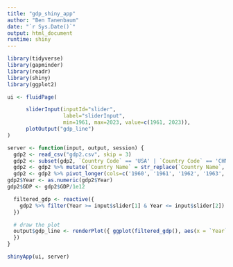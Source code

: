 ---
title: "gdp_shiny_app"
author: "Ben Tanenbaum"
date: "`r Sys.Date()`"
output: html_document
runtime: shiny
---

```{r, echo = FALSE, message = FALSE}

library(tidyverse)
library(gapminder)
library(readr)
library(shiny)
library(ggplot2)

```

```{r}
ui <- fluidPage(

      sliderInput(inputId="slider",
                  label="sliderInput",
                  min=1961, max=2023, value=c(1961, 2023)),
      plotOutput("gdp_line")
)
```

```{r}

server <- function(input, output, session) {
  gdp2 <- read_csv("gdp2.csv", skip = 3)
  gdp2 <- subset(gdp2, `Country Code` == 'USA' | `Country Code` == 'CHN' | `Country Code` == 'IND' | `Country Code` == 'WLD')
  gdp2 <- gdp2 %>% mutate(`Country Name` = str_replace(`Country Name`, "World", "Global"))
  gdp2 <- gdp2 %>% pivot_longer(cols=c('1960', '1961', '1962', '1963', '1964', '1965', '1966', '1967', '1968', '1969', '1970', '1971', '1972', '1973', '1974', '1975', '1976', '1977', '1978', '1979', '1980', '1981', '1982', '1983', '1984', '1985', '1986', '1987', '1988', '1989', '1990', '1991', '1992', '1993', '1994', '1995', '1996', '1997', '1998', '1999', '2000', '2001', '2002', '2003', '2004', '2005', '2006', '2007', '2008', '2009', '2010', '2011', '2012', '2013', '2014', '2015', '2016', '2017', '2018', '2019', '2020', '2021', '2022', '2023'), names_to = 'Year', values_to = 'GDP')
gdp2$Year <- as.numeric(gdp2$Year)
gdp2$GDP <- gdp2$GDP/1e12 

  filtered_gdp <- reactive({
    gdp2 %>% filter(Year >= input$slider[1] & Year <= input$slider[2])
  })

  # draw the plot 
  output$gdp_line <- renderPlot({ ggplot(filtered_gdp(), aes(x = `Year`, y = `GDP`, group = `Country Name`, color = `Country Name`)) + geom_line() + ggtitle("How have GDPs of China, India, the United States, \nand the World Changed Over Time?") + ylab("GDP (constant 2017 international $)") + theme(legend.title = element_blank()) + scale_color_manual(limits=c('Global', 'China', 'United States', 'India'), values=c('darkgreen', 'red', 'purple', 'blue')) + scale_y_continuous(labels = scales::label_number(suffix = " trillion", accuracy = 1.0))
  })
}

shinyApp(ui, server)

```
